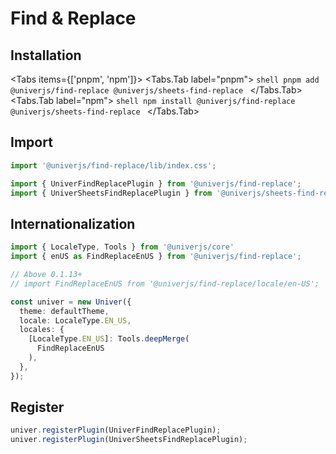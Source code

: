 
# Find & Replace

## Installation

<Tabs items={['pnpm', 'npm']}>
  <Tabs.Tab label="pnpm">
    ```shell
    pnpm add @univerjs/find-replace @univerjs/sheets-find-replace
    ```
  </Tabs.Tab>
  <Tabs.Tab label="npm">
    ```shell
    npm install @univerjs/find-replace @univerjs/sheets-find-replace
    ```
  </Tabs.Tab>
</Tabs>

## Import

```typescript
import '@univerjs/find-replace/lib/index.css';

import { UniverFindReplacePlugin } from '@univerjs/find-replace';
import { UniverSheetsFindReplacePlugin } from '@univerjs/sheets-find-replace';
```

## Internationalization

```typescript
import { LocaleType, Tools } from '@univerjs/core'
import { enUS as FindReplaceEnUS } from '@univerjs/find-replace';

// Above 0.1.13+
// import FindReplaceEnUS from '@univerjs/find-replace/locale/en-US';

const univer = new Univer({
  theme: defaultTheme,
  locale: LocaleType.EN_US,
  locales: {
    [LocaleType.EN_US]: Tools.deepMerge(
      FindReplaceEnUS
    ),
  },
});
```

## Register

```typescript
univer.registerPlugin(UniverFindReplacePlugin);
univer.registerPlugin(UniverSheetsFindReplacePlugin);
```
